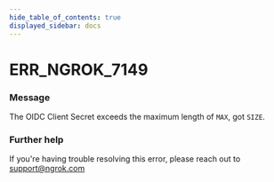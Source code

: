 ```yaml
---
hide_table_of_contents: true
displayed_sidebar: docs
---
```



# ERR_NGROK_7149

### Message

The OIDC Client Secret exceeds the maximum length of `MAX`, got `SIZE`.

### Further help

If you're having trouble resolving this error, please reach out to [support@ngrok.com](mailto:support@ngrok.com?subject=Help%20with%20ERR_NGROK_7149)

<ErrorDetails error="err_ngrok_7149" />
